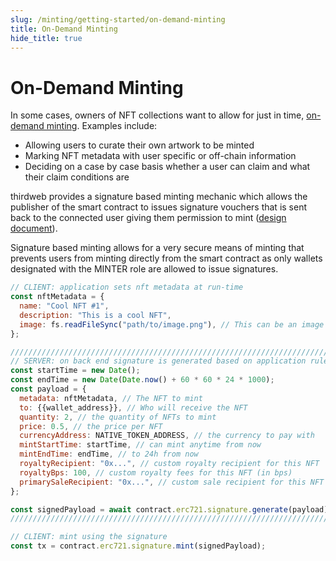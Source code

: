 ```yaml
---
slug: /minting/getting-started/on-demand-minting
title: On-Demand Minting
hide_title: true
---
```


# On-Demand Minting

In some cases, owners of NFT collections want to allow for just in time, [on-demand minting](https://portal.thirdweb.com/sdk/advanced-features/on-demand-minting). Examples include:

- Allowing users to curate their own artwork to be minted
- Marking NFT metadata with user specific or off-chain information
- Deciding on a case by case basis whether a user can claim and what their claim conditions are

thirdweb provides a signature based minting mechanic which allows the publisher of the smart contract to issues signature vouchers that is sent back to the connected user giving them permission to mint ([design document](https://portal.thirdweb.com/contracts/design/SignatureMint)).

Signature based minting allows for a very secure means of minting that prevents users from minting directly from the smart contract as only wallets designated with the MINTER role are allowed to issue signatures.

```js
// CLIENT: application sets nft metadata at run-time
const nftMetadata = {
  name: "Cool NFT #1",
  description: "This is a cool NFT",
  image: fs.readFileSync("path/to/image.png"), // This can be an image url or file
};

////////////////////////////////////////////////////////////////////////
// SERVER: on back end signature is generated based on application rules
const startTime = new Date();
const endTime = new Date(Date.now() + 60 * 60 * 24 * 1000);
const payload = {
  metadata: nftMetadata, // The NFT to mint
  to: {{wallet_address}}, // Who will receive the NFT
  quantity: 2, // the quantity of NFTs to mint
  price: 0.5, // the price per NFT
  currencyAddress: NATIVE_TOKEN_ADDRESS, // the currency to pay with
  mintStartTime: startTime, // can mint anytime from now
  mintEndTime: endTime, // to 24h from now
  royaltyRecipient: "0x...", // custom royalty recipient for this NFT
  royaltyBps: 100, // custom royalty fees for this NFT (in bps)
  primarySaleRecipient: "0x...", // custom sale recipient for this NFT
};

const signedPayload = await contract.erc721.signature.generate(payload);
/////////////////////////////////////////////////////////////////////////

// CLIENT: mint using the signature
const tx = contract.erc721.signature.mint(signedPayload);
```
